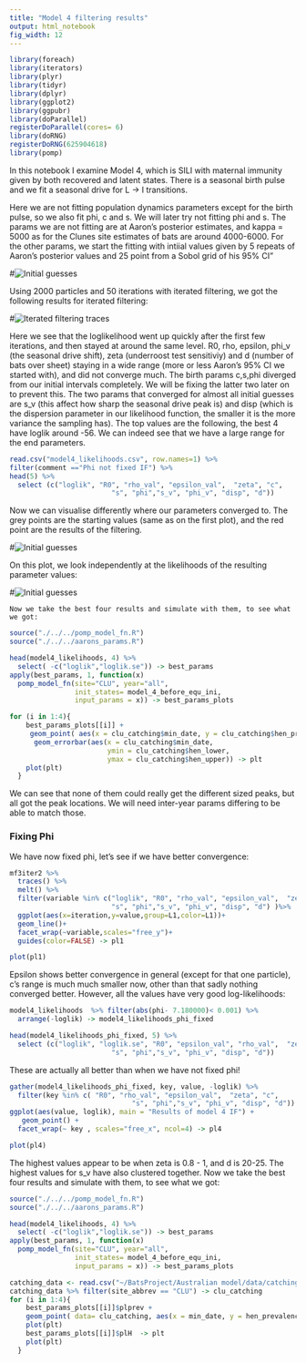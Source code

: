 ```yaml
---
title: "Model 4 filtering results"
output: html_notebook
fig_width: 12
---
```


```r
library(foreach)
library(iterators)
library(plyr)
library(tidyr)
library(dplyr)
library(ggplot2)
library(ggpubr)
library(doParallel)
registerDoParallel(cores= 6)
library(doRNG)
registerDoRNG(625904618)
library(pomp)
```

In this notebook I examine Model 4, which is SILI with maternal immunity given by both recovered and latent states. There is a seasonal birth pulse and we fit a seasonal drive for L -> I transitions.  

  Here we are not fitting population dynamics parameters except for the birth pulse, so we also fit phi, c and s. We will later try not fitting phi and s. The params we are not fitting are at Aaron's posterior estimates, and kappa = 5000 as for the Clunes site estimates of bats are around 4000-6000. For the other params, we start the fitting with intiial values given by 5 repeats of Aaron's posterior values and 25 point from a Sobol grid of his 95% CI"
  
#![Initial guesses](images/guesses1.png)

Using 2000 particles and 50 iterations with iterated filtering, we got the following results for iterated filtering:

#![Iterated filtering traces](images/if_traces1.png)

  Here we see that the loglikelihood went up quickly after the first few iterations, and then stayed at around the same level. R0, rho, epsilon, phi_v (the seasonal drive shift), zeta (underroost test sensitiviy) and d (number of bats over sheet) staying in a wide range (more or less Aaron's 95% CI we started with), and did not converge much. The birth params c,s,phi diverged from our initial intervals completely. We will be fixing the latter two later on to prevent this. The two params that converged for almost all initial guesses are s_v (this affect how sharp the seasonal drive peak is) and disp (which is the dispersion parameter in our likelihood function, the smaller it is the more variance the sampling has).
  The top values are the following, the best 4 have loglik around -56. We can indeed see that we have a large range for the end parameters.
```r
read.csv("model4_likelihoods.csv", row.names=1) %>%
filter(comment =="Phi not fixed IF") %>%
head(5) %>%
  select (c("loglik", "R0", "rho_val", "epsilon_val",  "zeta", "c",
                         "s", "phi","s_v", "phi_v", "disp", "d"))
```
  Now we can visualise differently where our parameters converged to. The grey points are the starting values (same as on the first plot), and the red point are the results of the filtering.
  
  #![Initial guesses](images/result_areas.png)


  On this plot, we look independently at the likelihoods of the resulting parameter values:

  #![Initial guesses](images/result_likhoods.png)  
  
    Now we take the best four results and simulate with them, to see what we got:
```r
source("./../../pomp_model_fn.R")
source("./../../aarons_params.R")

head(model4_likelihoods, 4) %>%
  select( -c("loglik","loglik.se")) -> best_params
apply(best_params, 1, function(x)
  pomp_model_fn(site="CLU", year="all", 
                init_states= model_4_before_equ_ini,
                input_params = x)) -> best_params_plots

for (i in 1:4){
    best_params_plots[[i]] +
     geom_point( aes(x = clu_catching$min_date, y = clu_catching$hen_prevalence))+
      geom_errorbar(aes(x = clu_catching$min_date,
                        ymin = clu_catching$hen_lower, 
                        ymax = clu_catching$hen_upper)) -> plt
    plot(plt)
  }
```
We can see that none of them could really get the different sized peaks, but all got the peak locations. We will need inter-year params differing to be able to match those.     

    
### Fixing Phi ###
  
  We have now fixed phi, let's see if we have better convergence:
```r
mf3iter2 %>%
  traces() %>%
  melt() %>%
  filter(variable %in% c("loglik", "R0", "rho_val", "epsilon_val",  "zeta", "c",
                         "s", "phi","s_v", "phi_v", "disp", "d") )%>%
  ggplot(aes(x=iteration,y=value,group=L1,color=L1))+
  geom_line()+
  facet_wrap(~variable,scales="free_y")+
  guides(color=FALSE) -> pl1

plot(pl1)
```  

  Epsilon shows better convergence in general (except for that one particle), c's range is much much smaller now, other than that sadly nothing converged better.
  However, all the values have very good log-likelihoods:
  
    
```r
model4_likelihoods  %>% filter(abs(phi- 7.180000)< 0.001) %>%
  arrange(-loglik) -> model4_likelihoods_phi_fixed

head(model4_likelihoods_phi_fixed, 5) %>%
  select (c("loglik", "loglik.se", "R0", "epsilon_val", "rho_val",  "zeta", "c",
                         "s", "phi","s_v", "phi_v", "disp", "d"))
```  
  
  These are actually all better than when we have not fixed phi!
  
```r
gather(model4_likelihoods_phi_fixed, key, value, -loglik) %>%
  filter(key %in% c( "R0", "rho_val", "epsilon_val",  "zeta", "c",
                              "s", "phi","s_v", "phi_v", "disp", "d")) %>%
ggplot(aes(value, loglik), main = "Results of model 4 IF") + 
   geom_point() +
  facet_wrap(~ key , scales="free_x", ncol=4) -> pl4

plot(pl4)
```
  The highest values appear to be when zeta is 0.8 - 1, and d is 20-25. The highest values for s_v have also clustered together. 
      Now we take the best four results and simulate with them, to see what we got:
```r
source("./../../pomp_model_fn.R")
source("./../../aarons_params.R")

head(model4_likelihoods, 4) %>%
  select( -c("loglik","loglik.se")) -> best_params
apply(best_params, 1, function(x)
  pomp_model_fn(site="CLU", year="all", 
                init_states= model_4_before_equ_ini,
                input_params = x)) -> best_params_plots

catching_data <- read.csv("~/BatsProject/Australian model/data/catching_data.txt", sep="")
catching_data %>% filter(site_abbrev == "CLU") -> clu_catching
for (i in 1:4){
    best_params_plots[[i]]$plprev +
    geom_point( data= clu_catching, aes(x = min_date, y = hen_prevalence)) -> plt
    plot(plt)
    best_params_plots[[i]]$plH  -> plt
    plot(plt)
  }
```